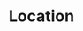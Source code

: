 ---
individual-type: "page"
id: 2
title: "Location"
slug: "/location"
image: "img/location_hero_img.jpg"
status: ""
content: {"locations": "Hallo"}
---